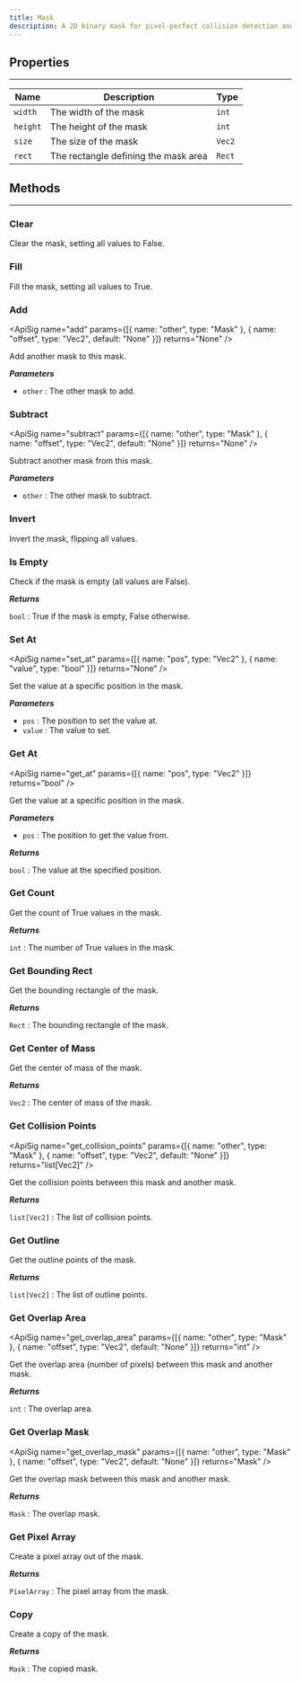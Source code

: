 ```yaml
---
title: Mask
description: A 2D binary mask for pixel-perfect collision detection and pixel manipulation.
---
```


## Properties
<hr style={{marginBottom: 0}} />

| Name | Description | Type |
| --- | --- | --- |
| `width` | The width of the mask | `int` |
| `height` | The height of the mask | `int` |
| `size` | The size of the mask | `Vec2` |
| `rect` | The rectangle defining the mask area | `Rect` |

## Methods
---

### Clear
<div className="api-card">

<ApiSig name="clear" returns="None" />

Clear the mask, setting all values to False.

</div>

### Fill
<div className="api-card">

<ApiSig name="fill" returns="None" />

Fill the mask, setting all values to True.

</div>

### Add
<div className="api-card">

<ApiSig name="add" params={[{ name: "other", type: "Mask" }, { name: "offset", type: "Vec2", default: "None" }]} returns="None" />

Add another mask to this mask.

_**Parameters**_
- `other` : The other mask to add.

</div>

### Subtract
<div className="api-card">

<ApiSig name="subtract" params={[{ name: "other", type: "Mask" }, { name: "offset", type: "Vec2", default: "None" }]} returns="None" />

Subtract another mask from this mask.

_**Parameters**_
- `other` : The other mask to subtract.

</div>

### Invert
<div className="api-card">

<ApiSig name="invert" returns="None" />

Invert the mask, flipping all values.

</div>

### Is Empty
<div className="api-card">

<ApiSig name="is_empty" returns="bool" />

Check if the mask is empty (all values are False).

_**Returns**_

`bool` : True if the mask is empty, False otherwise.

</div>

### Set At
<div className="api-card">

<ApiSig name="set_at" params={[{ name: "pos", type: "Vec2" }, { name: "value", type: "bool" }]} returns="None" />

Set the value at a specific position in the mask.

_**Parameters**_

- `pos` : The position to set the value at.
- `value` : The value to set.

</div>

### Get At
<div className="api-card">

<ApiSig name="get_at" params={[{ name: "pos", type: "Vec2" }]} returns="bool" />

Get the value at a specific position in the mask.

_**Parameters**_

- `pos` : The position to get the value from.

_**Returns**_

`bool` : The value at the specified position.

</div>

### Get Count
<div className="api-card">

<ApiSig name="get_count" returns="int" />

Get the count of True values in the mask.

_**Returns**_

`int` : The number of True values in the mask.

</div>

### Get Bounding Rect
<div className="api-card">

<ApiSig name="get_bounding_rect" returns="Rect" />

Get the bounding rectangle of the mask.

_**Returns**_

`Rect` : The bounding rectangle of the mask.

</div>

### Get Center of Mass
<div className="api-card">

<ApiSig name="get_center_of_mass" returns="Vec2" />

Get the center of mass of the mask.

_**Returns**_

`Vec2` : The center of mass of the mask.

</div>

### Get Collision Points
<div className="api-card">

<ApiSig name="get_collision_points" params={[{ name: "other", type: "Mask" }, { name: "offset", type: "Vec2", default: "None" }]} returns="list[Vec2]" />

Get the collision points between this mask and another mask.

_**Returns**_

`list[Vec2]` : The list of collision points.

</div>

### Get Outline
<div className="api-card">

<ApiSig name="get_outline" returns="list[Vec2]" />

Get the outline points of the mask.

_**Returns**_

`list[Vec2]` : The list of outline points.

</div>

### Get Overlap Area
<div className="api-card">

<ApiSig name="get_overlap_area" params={[{ name: "other", type: "Mask" }, { name: "offset", type: "Vec2", default: "None" }]} returns="int" />

Get the overlap area (number of pixels) between this mask and another mask.

_**Returns**_

`int` : The overlap area.

</div>

### Get Overlap Mask
<div className="api-card">

<ApiSig name="get_overlap_mask" params={[{ name: "other", type: "Mask" }, { name: "offset", type: "Vec2", default: "None" }]} returns="Mask" />

Get the overlap mask between this mask and another mask.

_**Returns**_

`Mask` : The overlap mask.

</div>

### Get Pixel Array
<div className="api-card">

<ApiSig name="get_pixel_array" returns="PixelArray" />

Create a pixel array out of the mask.

_**Returns**_

`PixelArray` : The pixel array from the mask.

</div>

### Copy
<div className="api-card">

<ApiSig name="copy" returns="Mask" />

Create a copy of the mask.

_**Returns**_

`Mask` : The copied mask.

</div>